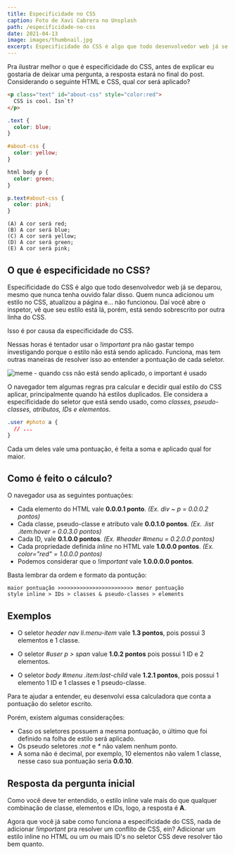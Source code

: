 ```yaml
---
title: Especificidade no CSS
caption: Foto de Xavi Cabrera no Unsplash
path: /especificidade-no-css
date: 2021-04-13
image: images/thumbnail.jpg
excerpt: Especificidade do CSS é algo que todo desenvolvedor web já se deparou, mesmo que nunca tenha ouvido falar disso. Por exemplo, é comum adicionar um estilo no CSS, atualizar a página e... não funcionar. Daí você abre o inspetor, vê que seu estilo está lá, porém, está sendo sobrescrito por outra linha do CSS. […]
---
```



Pra ilustrar melhor o que é especificidade do CSS, antes de explicar eu gostaria de deixar uma pergunta, a resposta estará no final do post. Considerando o seguinte HTML e CSS, qual cor será aplicado?

```html
<p class="text" id="about-css" style="color:red">
  CSS is cool. Isn`t?
</p>
```

```css
.text {
  color: blue;
}

#about-css {
  color: yellow;
}

html body p {
  color: green;
}

p.text#about-css {
  color: pink;
}
```

```
(A) A cor será red;
(B) A cor será blue;
(C) A cor será yellow;
(D) A cor será green;
(E) A cor será pink;
```

## O que é especificidade no CSS?

Especificidade do CSS é algo que todo desenvolvedor web já se deparou, mesmo que nunca tenha ouvido falar disso. Quem nunca adicionou um estilo no CSS, atualizou a página e... não funcionou. Daí você abre o inspetor, vê que seu estilo está lá, porém, está sendo sobrescrito por outra linha do CSS.

Isso é por causa da especificidade do CSS.

Nessas horas é tentador usar o _!important_ pra não gastar tempo investigando porque o estilo não está sendo aplicado. Funciona, mas tem outras maneiras de resolver isso ao entender a pontuação de cada seletor.

![meme - quando css não está sendo aplicado, o important é usado](https://i.redd.it/ezydutc7rcg31.jpg)

O navegador tem algumas regras pra calcular e decidir qual estilo do CSS aplicar, principalmente quando há estilos duplicados. Ele considera a especificidade do seletor que está sendo usado, como _classes, pseudo-classes, atributos, IDs e elementos_.

```css
.user #photo a {
  // ...
}
```

Cada um deles vale uma pontuação, é feita a soma e aplicado qual for maior.

## Como é feito o cálculo?

O navegador usa as seguintes pontuações:

- Cada elemento do HTML vale **0.0.0.1 ponto**. _(Ex. div ~ p = 0.0.0.2 pontos)_
- Cada classe, pseudo-classe e atributo vale **0.0.1.0 pontos**. _(Ex. .list .item:hover = 0.0.3.0 pontos)_
- Cada ID, vale **0.1.0.0 pontos**. _(Ex. #header #menu = 0.2.0.0 pontos)_
- Cada propriedade definida _inline_ no HTML vale **1.0.0.0 pontos**. _(Ex. color="red" = 1.0.0.0 pontos)_
- Podemos considerar que o _!important_ vale **1.0.0.0.0 pontos**.

Basta lembrar da ordem e formato da pontução:

```
maior pontuação >>>>>>>>>>>>>>>>>>>>>>>> menor pontuação
style inline > IDs > classes & pseudo-classes > elements
```

## Exemplos

- O seletor _header nav li.menu-item_ vale **1.3 pontos**, pois possui 3 elementos e 1 classe.

- O seletor _#user p > span_ value **1.0.2 pontos** pois possui 1 ID e 2 elementos.

- O seletor _body #menu .item:last-child_ vale **1.2.1 pontos**, pois possui 1 elemento 1 ID e 1 classes e 1 pseudo-classe.

Para te ajudar a entender, eu desenvolvi essa calculadora que conta a pontuação do seletor escrito.

<CSSSpecificityCounter />

Porém, existem algumas considerações:

- Caso os seletores possuem a mesma pontuação, o último que foi definido na folha de estilo será aplicado.
- Os pseudo seletores _:not_ e _\*_ não valem nenhum ponto.
- A soma não é decimal, por exemplo, 10 elementos não valem 1 classe, nesse caso sua pontuação seria **0.0.10**.

## Resposta da pergunta inicial

Como você deve ter entendido, o estilo inline vale mais do que qualquer combinação de classe, elementos e IDs, logo, a resposta é **A**.

Agora que você já sabe como funciona a especificidade do CSS, nada de adicionar _!important_ pra resolver um conflito de CSS, ein? Adicionar um estilo inline no HTML ou um ou mais ID's no seletor CSS deve resolver tão bem quanto.
